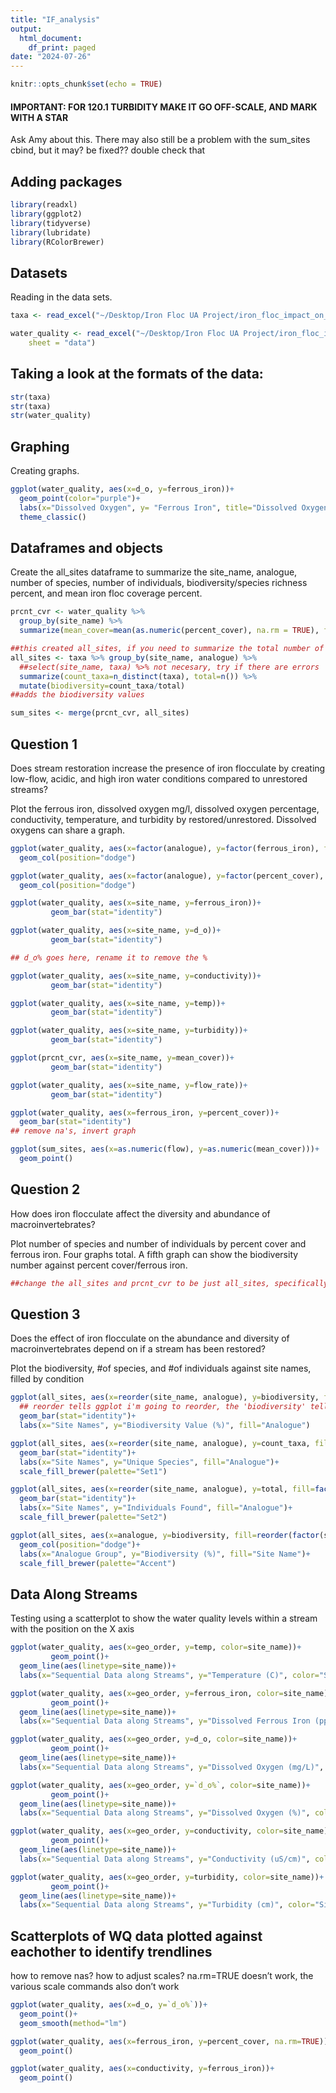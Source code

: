 ```yaml
---
title: "IF_analysis"
output:
  html_document:
    df_print: paged
date: "2024-07-26"
---
```


```r
knitr::opts_chunk$set(echo = TRUE)
```

#### IMPORTANT: FOR 120.1 TURBIDITY MAKE IT GO OFF-SCALE, AND MARK WITH A STAR

Ask Amy about this. There may also still be a problem with the sum_sites cbind, but it may? be fixed?? double check that

## Adding packages

```r
library(readxl)
library(ggplot2)
library(tidyverse)
library(lubridate)
library(RColorBrewer)
```


## Datasets

Reading in the data sets.

```r
taxa <- read_excel("~/Desktop/Iron Floc UA Project/iron_floc_impact_on_macroinvertebrate_biodiversity_taxa.xlsx")

water_quality <- read_excel("~/Desktop/Iron Floc UA Project/iron_floc_impact_on_macroinvertebrate_biodiversity_water_quality.xlsx", 
    sheet = "data")
```


## Taking a look at the formats of the data:

```r
str(taxa)
str(taxa)
str(water_quality)

```


## Graphing

Creating graphs.

```r
ggplot(water_quality, aes(x=d_o, y=ferrous_iron))+
  geom_point(color="purple")+
  labs(x="Dissolved Oxygen", y= "Ferrous Iron", title="Dissolved Oxygen and Iron")+
  theme_classic()
```


## Dataframes and objects

Create the all_sites dataframe to summarize the site_name, analogue, number of species, number of individuals, biodiversity/species richness percent, and mean iron floc coverage percent.

```r
prcnt_cvr <- water_quality %>%
  group_by(site_name) %>%
  summarize(mean_cover=mean(as.numeric(percent_cover), na.rm = TRUE), flow=mean(as.numeric(flow_rate)))

##this created all_sites, if you need to summarize the total number of unique/total number of entries
all_sites <- taxa %>% group_by(site_name, analogue) %>%
  ##select(site_name, taxa) %>% not necesary, try if there are errors
  summarize(count_taxa=n_distinct(taxa), total=n()) %>%
  mutate(biodiversity=count_taxa/total)
##adds the biodiversity values

sum_sites <- merge(prcnt_cvr, all_sites)
```


## Question 1

Does stream restoration increase the presence of iron flocculate by creating low-flow, acidic, and high iron water conditions compared to unrestored streams?

Plot the ferrous iron, dissolved oxygen mg/l, dissolved oxygen percentage, conductivity, temperature, and turbidity by restored/unrestored. Dissolved oxygens can share a graph.

```r
ggplot(water_quality, aes(x=factor(analogue), y=factor(ferrous_iron), fill=factor(site_name)))+
  geom_col(position="dodge")

ggplot(water_quality, aes(x=factor(analogue), y=factor(percent_cover), fill=factor(site_name)))+
  geom_col(position="dodge")

ggplot(water_quality, aes(x=site_name, y=ferrous_iron))+
         geom_bar(stat="identity")

ggplot(water_quality, aes(x=site_name, y=d_o))+
         geom_bar(stat="identity")

## d_o% goes here, rename it to remove the %

ggplot(water_quality, aes(x=site_name, y=conductivity))+
         geom_bar(stat="identity")

ggplot(water_quality, aes(x=site_name, y=temp))+
         geom_bar(stat="identity")

ggplot(water_quality, aes(x=site_name, y=turbidity))+
         geom_bar(stat="identity")

ggplot(prcnt_cvr, aes(x=site_name, y=mean_cover))+
         geom_bar(stat="identity")

ggplot(water_quality, aes(x=site_name, y=flow_rate))+
         geom_bar(stat="identity")

ggplot(water_quality, aes(x=ferrous_iron, y=percent_cover))+
  geom_bar(stat="identity")
## remove na's, invert graph

ggplot(sum_sites, aes(x=as.numeric(flow), y=as.numeric(mean_cover)))+
  geom_point()
```


## Question 2

How does iron flocculate affect the diversity and abundance of macroinvertebrates?

Plot number of species and number of individuals by percent cover and ferrous iron. Four graphs total. A fifth graph can show the biodiversity number against percent cover/ferrous iron.

```r
##change the all_sites and prcnt_cvr to be just all_sites, specifically reqrite the prcnt_cvr create code so all_sites gets the piping instead of prcnt_cvr
```


## Question 3

Does the effect of iron flocculate on the abundance and diversity of macroinvertebrates depend on if a stream has been restored?

Plot the biodiversity, #of species, and #of individuals against site names, filled by condition

```r
ggplot(all_sites, aes(x=reorder(site_name, analogue), y=biodiversity, fill=factor(analogue)))+
  ## reorder tells ggplot i'm going to reorder, the 'biodiversity' tells it what column to reorder by
  geom_bar(stat="identity")+
  labs(x="Site Names", y="Biodiversity Value (%)", fill="Analogue")

ggplot(all_sites, aes(x=reorder(site_name, analogue), y=count_taxa, fill=factor(analogue)))+
  geom_bar(stat="identity")+
  labs(x="Site Names", y="Unique Species", fill="Analogue")+
  scale_fill_brewer(palette="Set1")

ggplot(all_sites, aes(x=reorder(site_name, analogue), y=total, fill=factor(analogue)))+
  geom_bar(stat="identity")+
  labs(x="Site Names", y="Individuals Found", fill="Analogue")+
  scale_fill_brewer(palette="Set2")

ggplot(all_sites, aes(x=analogue, y=biodiversity, fill=reorder(factor(site_name), analogue)))+
  geom_col(position="dodge")+
  labs(x="Analogue Group", y="Biodiversity (%)", fill="Site Name")+
  scale_fill_brewer(palette="Accent")
```


## Data Along Streams

Testing using a scatterplot to show the water quality levels within a stream with the position on the X axis

```r
ggplot(water_quality, aes(x=geo_order, y=temp, color=site_name))+
         geom_point()+
  geom_line(aes(linetype=site_name))+
  labs(x="Sequential Data along Streams", y="Temperature (C)", color="Site Names", linetype="Site Names")

ggplot(water_quality, aes(x=geo_order, y=ferrous_iron, color=site_name))+
         geom_point()+
  geom_line(aes(linetype=site_name))+
  labs(x="Sequential Data along Streams", y="Dissolved Ferrous Iron (ppm)", color="Site Names", linetype="Site Names")

ggplot(water_quality, aes(x=geo_order, y=d_o, color=site_name))+
         geom_point()+
  geom_line(aes(linetype=site_name))+
  labs(x="Sequential Data along Streams", y="Dissolved Oxygen (mg/L)", color="Site Names", linetype="Site Names")

ggplot(water_quality, aes(x=geo_order, y=`d_o%`, color=site_name))+
         geom_point()+
  geom_line(aes(linetype=site_name))+
  labs(x="Sequential Data along Streams", y="Dissolved Oxygen (%)", color="Site Names", linetype="Site Names")

ggplot(water_quality, aes(x=geo_order, y=conductivity, color=site_name))+
         geom_point()+
  geom_line(aes(linetype=site_name))+
  labs(x="Sequential Data along Streams", y="Conductivity (uS/cm)", color="Site Names", linetype="Site Names")

ggplot(water_quality, aes(x=geo_order, y=turbidity, color=site_name))+
         geom_point()+
  geom_line(aes(linetype=site_name))+
  labs(x="Sequential Data along Streams", y="Turbidity (cm)", color="Site Names", linetype="Site Names")
```

## Scatterplots of WQ data plotted against eachother to identify trendlines

how to remove nas? how to adjust scales? na.rm=TRUE doesn't work, the various scale commands also don't work

```r
ggplot(water_quality, aes(x=d_o, y=`d_o%`))+
  geom_point()+
  geom_smooth(method="lm")

ggplot(water_quality, aes(x=ferrous_iron, y=percent_cover, na.rm=TRUE))+
  geom_point()

ggplot(water_quality, aes(x=conductivity, y=ferrous_iron))+
  geom_point()
```




